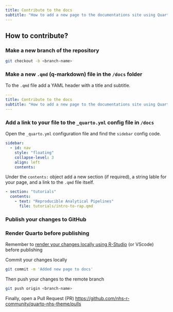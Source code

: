 ```yaml
---
title: Contribute to the docs
subtitle: "How to add a new page to the documentations site using Quarto?"
---
```


## How to contribute?

### Make a new branch of the repository

```bash
git checkout -b <branch-name>
```

### Make a new `.qmd` (q-markdown) file in the `/docs` folder

To the `.qmd` file add a YAML header with a title and subtitle.
```yaml
---
title: Contribute to the docs
subtitle: "How to add a new page to the documentations site using Quarto?"
---
```

### Add a link to your file to the `_quarto.yml` config file in `/docs`

Open the `_quarto.yml` configuration file and find the `sidebar` config code.
```yaml
sidebar:
  - id: nav
    style: "floating"
    collapse-level: 3
    align: left
    contents:
```
Under the `contents:` object add a new section (if required), a string lable for your page, and a link to the `.qmd` file itself.

```yaml
- section: "tutorials"
  contents:
    - text: "Reproducible Analytical Pipelines"
      file: tutorials/intro-to-rap.qmd
```

### Publish your changes to GitHub

::: {.callout-warning appearance="simple" collapse="false"}
### Render Quarto before publishing

Remember to [render your changes locally using R-Studio](https://quarto.org/docs/tools/rstudio.html#render-and-preview) (or VScode) before publishing
:::

Commit your changes locally

```bash
git commit -m 'Added new page to docs'
```

Then push your changes to the remote branch

```bash
git push origin <branch-name>
```

Finally, open a Pull Request (PR) [https://github.com/nhs-r-community/quarto-nhs-theme/pulls](https://github.com/nhs-r-community/quarto-nhs-theme/pulls)
